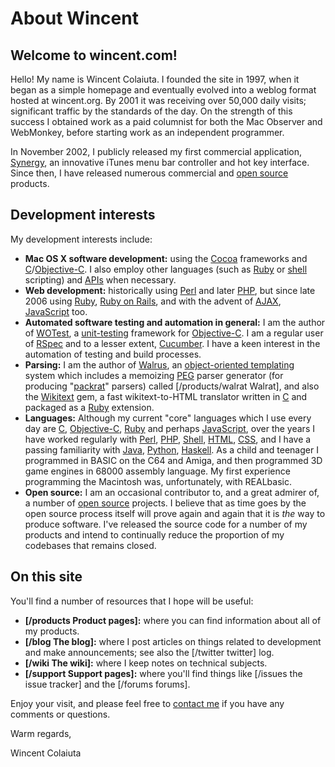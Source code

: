 = About Wincent =

== Welcome to wincent.com! ==

Hello! My name is Wincent Colaiuta. I founded the site in 1997, when it began as a simple homepage and eventually evolved into a weblog format hosted at wincent.org. By 2001 it was receiving over 50,000 daily visits; significant traffic by the standards of the day. On the strength of this success I obtained work as a paid columnist for both the Mac Observer and WebMonkey, before starting work as an independent programmer.

In November 2002, I publicly released my first commercial application, [http://synergy.wincent.com/ Synergy], an innovative iTunes menu bar controller and hot key interface. Since then, I have released numerous commercial and [[open source]] products.

== Development interests ==

My development interests include:

* '''Mac OS X software development:''' using the [[Cocoa]] frameworks and [[C]]/[[Objective-C]]. I also employ other languages (such as [[Ruby]] or [[shell]] scripting) and [[APIs]] when necessary.
* '''Web development:''' historically using [[Perl]] and later [[PHP]], but since late 2006 using [[Ruby]], [[Ruby on Rails]], and with the advent of [[AJAX]], [[JavaScript]] too.
* '''Automated software testing and automation in general:''' I am the author of [http://test.wincent.com/ WOTest], a [[unit-testing]] framework for [[Objective-C]]. I am a regular user of [[RSpec]] and to a lesser extent, [[Cucumber]]. I have a keen interest in the automation of testing and build processes.
* '''Parsing:''' I am the author of [http://walrus.wincent.com Walrus], an [[object-oriented templating]] system which includes a memoizing [[PEG]] parser generator (for producing "[[packrat]]" parsers) called [/products/walrat Walrat], and also the [http://wikitext.rubyforge.org Wikitext] gem, a fast wikitext-to-HTML translator written in [[C]] and packaged as a [[Ruby]] extension.
* '''Languages:''' Although my current "core" languages which I use every day are [[C]], [[Objective-C]], [[Ruby]] and perhaps [[JavaScript]], over the years I have worked regularly with [[Perl]], [[PHP]], [[Shell]], [[HTML]], [[CSS]], and I have a passing familiarity with [[Java]], [[Python]], [[Haskell]]. As a child and teenager I programmed in BASIC on the C64 and Amiga, and then programmed 3D game engines in 68000 assembly language. My first experience programming the Macintosh was, unfortunately, with REALbasic.
* '''Open source:''' I am an occasional contributor to, and a great admirer of, a number of [[open source]] projects. I believe that as time goes by the open source process itself will prove again and again that it is ''the'' way to produce software. I've released the source code for a number of my products and intend to continually reduce the proportion of my codebases that remains closed.

== On this site ==

You'll find a number of resources that I hope will be useful:

* '''[/products Product pages]:''' where you can find information about all of my products.
* '''[/blog The blog]:''' where I post articles on things related to development and make announcements; see also the [/twitter twitter] log.
* '''[/wiki The wiki]:''' where I keep notes on technical subjects.
* '''[/support Support pages]:''' where you'll find things like [/issues the issue tracker] and the [/forums forums].

Enjoy your visit, and please feel free to [mailto:win@wincent.com contact me] if you have any comments or questions.

Warm regards,

Wincent Colaiuta
